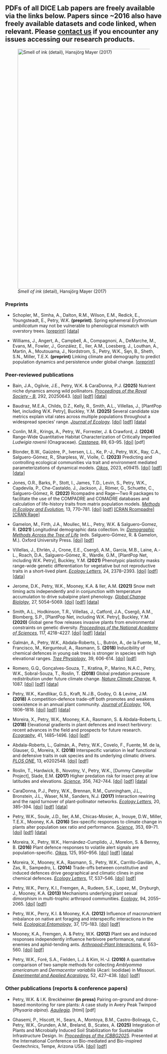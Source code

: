 ::: {.callout-note appearance="simple"}
## PDFs of all DICE Lab papers are freely available via the links below. Papers since \~2016 also have freely available datasets and code linked, when relevant. Please [contact us](people.qmd) if you encounter any issues accessing our research products.
:::

![*Smell of ink* (detail), Hansjörg Mayer (2017)](static/mayer-smell-of-ink.jpg){fig-align="center" width="8in"}

### Preprints

-   Schopler, M., Simha, A., Dalton, R.M., Wilson, E.M., Redick, E., Youngsteadt, E., Petry, W.K. **(preprint)**. Spring ephemeral *Erythronium umbilicatum* may not be vulnerable to phenological mismatch with overstory trees. [\[preprint\]](https://www.biorxiv.org/content/10.1101/2025.05.14.652260v1) [\[data\]](https://doi.org/10.5061/dryad.0k6djhbc9)

-   Williams, J., Angert, A., Campbell, A., Compagnoni, A., DeMarche, M., Evans, M., Fowler, J., González, E., Iler, A.M., Loesberg, J., Louthan, A., Martin, A., Moutouama, J., Nordstrom, S., Petry, W.K., Sęn, B., Sheth, S.N., Miller, T.E.X. **(preprint)** Linking climate and demography to predict population dynamics and persistence under global change. [\[preprint\]](https://www.authorea.com/doi/full/10.22541/au.175270366.69122163)

### Peer-reviewed publications

-   Bain, J.A., Ogilvie, J.E., Petry, W.K. & CaraDonna, P.J. **(2025)** Nutrient niche dynamics among wild pollinators. [*Proceedings of the Royal Society - B*]{.underline}, 292, 20250643. [\[doi\]](https://doi.org/10.1098/rspb.2025.0643) [\[pdf\]](publications/Bain%20et%20al.%20-%202025%20-%20Nutrient%20niche%20dynamics%20among%20wild%20pollinators.pdf) [\[data\]](https://doi.org/10.17605/OSF.IO/JNBHZ)

-   Baudraz, M.E.A., Childs, D.Z., Kelly, R., Smith, A.L., Villellas, J., \[PlantPop Net, including W.K. Petry\], Buckley, Y.M. **(2025)** Several candidate size metrics explain vital rates across multiple populations throughout a widespread species’ range. [*Journal of Ecology*]{.underline}. [\[doi\]](http://doi.org/10.1111/1365-2745.70148) [\[pdf\]](publications/Baudraz%20et%20al.%20-%20Several%20candidate%20size%20metrics%20explain%20vital%20rates%20across%20multiple%20populations%20throughout%20a%20widespre.pdf) [\[data\]](https://datadryad.org/dataset/doi:10.5061/dryad.mw6m9067c)

-   Conlin, M.R., Krings, A., Petry, W., Forrester, J. & Crawford, J. **(2024)** Range-Wide Quantitative Habitat Characterization of Critically Imperiled *Ludwigia ravenii* (Onagraceae). [*Castanea*]{.underline}, 89, 63–95. [\[doi\]](https://doi.org/10.2179/0008-7475.89.1.63) \[pdf\]

-   Blonder, B.W., Gaüzère, P., Iversen, L.L., Ke, P.-J., Petry, W.K., Ray, C.A., Salguero-Gómez, R., Sharpless, W., Violle, C. **(2023)** Predicting and controlling ecological communities via trait and environment mediated parameterizations of dynamical models. [*Oikos*]{.underline}, 2023, e09415. [\[doi\]](https://doi.org/10.1111/oik.09415) [\[pdf\]](publications/Blonder%20et%20al.%20-%202023%20-%20Predicting%20and%20controlling%20ecological%20communities%20via%20trait%20and%20environment%20mediated%20parameterizatio.pdf) [\[data\]](https://zenodo.org/record/7576397)

-   Jones, O.R., Barks, P., Stott, I., James, T.D., Levin, S., Petry, W.K., Capdevila, P., Che-Castaldo, J., Jackson, J., Römer, G., Schuette, C., Salguero-Gómez, R. **(2022)** Rcompadre and Rage—Two R packages to facilitate the use of the COMPADRE and COMADRE databases and calculation of life-history traits from matrix population models. [*Methods in Ecology and Evolution*]{.underline}, 13, 770–781. [\[doi\]](https://doi.org/10.1111/2041-210X.13792) [\[pdf\]](publications/Jones%20et%20al.%20-%202022%20-%20Rcompadre%20and%20Rage—Two%20R%20packages%20to%20facilitate%20the%20use%20of%20the%20COMPADRE%20and%20COMADRE%20databases%20and%20ca.pdf) [\[CRAN Rcompadre\]](https://cran.r-project.org/package=Rcompadre) [\[CRAN Rage\]](https://cran.r-project.org/package=Rage)

-   Gamelon, M., Firth, J.A., Moullec, M.L., Petry, W.K. & Salguero-Gomez, R. **(2021)** Longitudinal demographic data collection. In: [*Demographic Methods Across the Tree of Life*]{.underline} (eds. Salguero-Gómez, R. & Gamelon, M.). Oxford University Press. [\[doi\]](https://academic.oup.com/book/41173) [\[pdf\]](publications/Gamelon%20et%20al.%20-%202021%20-%20Longitudinal%20demographic%20data%20collection.pdf)

-   Villellas, J., Ehrlén, J., Crone, E.E., Csergő, A.M., Garcia, M.B., Laine, A.-L., Roach, D.A., Salguero-Gómez, R., Wardle, G.M., \[PlantPop Net, including W.K. Petry\], Buckley, Y.M. **(2021)** Phenotypic plasticity masks range-wide genetic differentiation for vegetative but not reproductive traits in a short-lived plant. [*Ecology Letters*]{.underline}, 24, 2378–2393. [\[doi\]](https://doi.org/10.1111/ele.13858) [\[pdf\]](publications/Villellas%20et%20al.%20-%202021%20-%20Phenotypic%20plasticity%20masks%20range-wide%20genetic%20dif.pdf) [\[data\]](https://doi.org/10.6084/m9.figshare.15029115.v1)

-   Jerome, D.K., Petry, W.K., Mooney, K.A. & Iler, A.M. **(2021)** Snow melt timing acts independently and in conjunction with temperature accumulation to drive subalpine plant phenology. [*Global Change Biololgy*]{.underline}, 27, 5054–5069. [\[doi\]](https://doi.org/10.1111/gcb.15803) [\[pdf\]](publications/Jerome%20et%20al.%20-%202021%20-%20Snow%20melt%20timing%20acts%20independently%20and%20in%20conjunc.pdf) [\[data\]](https://doi.org/10.6073/pasta/8831719d04c94504eed6b12318ed7312)

-   Smith, A.L., Hodkinson, T.R., Villellas, J., Catford, J.A., Csergő, A.M., Blomberg, S.P., \[PlantPop Net, including W.K. Petry\], Buckley, Y.M. **(2020)** Global gene flow releases invasive plants from environmental constraints on genetic diversity. [*Proceedings of the National Academy of Sciences*]{.underline}, 117, 4218-4227. [\[doi\]](https://doi.org/10.1073/pnas.1915848117) [\[pdf\]](publications/Smith%20et%20al.%20-%202020%20-%20Global%20gene%20flow%20releases%20invasive%20plants%20from%20env.pdf) [\[data\]](https://zenodo.org/record/3626288)

-   Galmán, A., Petry, W.K., Abdala-Roberts, L., Butrón, A., de la Fuente, M., Francisco, M., Kergunteuil, A., Rasmann, S. **(2018)** Inducibility of chemical defences in young oak trees is stronger in species with high elevational ranges. [*Tree Physiology*]{.underline}, 39, 606-614. [\[doi\]](https://doi.org/10.1093/treephys/tpy139) [\[pdf\]](publications/Galmán%20et%20al.%20-%202018%20-%20Inducibility%20of%20chemical%20defences%20in%20young%20oak%20tre.pdf)

-   Romero, G.Q., Gonçalves-Souza, T., Kratina, P., Marino, N.A.C., Petry, W.K., Sobral-Souza, T., Roslin, T. **(2018)** Global predation pressure redistribution under future climate change. [*Nature Climate Change*]{.underline}, 8, 1087. [\[doi\]](https://doi.org/10.1038/s41558-018-0347-y) [\[pdf\]](publications/Romero%20et%20al.%20-%202018%20-%20Global%20predation%20pressure%20redistribution%20under%20fut.pdf) [\[data\]](https://doi.org/10.5061/dryad.j432q)

-   Petry, W.K., Kandlikar, G.S., Kraft, N.J.B., Godoy, O. & Levine, J.M. **(2018)** A competition-defence trade-off both promotes and weakens coexistence in an annual plant community. [*Journal of Ecology*]{.underline}, 106, 1806–1818. [\[doi\]](https://doi.org/10.1111/1365-2745.13028) [\[pdf\]](publications/Petry%20et%20al.%20-%202018%20-%20A%20competition–defence%20trade-off%20both%20promotes%20and%20.pdf) [\[data\]](https://doi.org/10.5281/zenodo.1256658)

-   Moreira, X., Petry, W.K., Mooney, K.A., Rasmann, S. & Abdala-Roberts, L. **(2018)** Elevational gradients in plant defences and insect herbivory: recent advances in the field and prospects for future research. [*Ecography*]{.underline}, 41, 1485–1496. [\[doi\]](https://doi.org/10.1111/ecog.03184) [\[pdf\]](publications/Moreira%20et%20al.%20-%202018%20-%20Elevational%20gradients%20in%20plant%20defences%20and%20insect.pdf)

-   Abdala-Roberts, L., Galmán, A., Petry, W.K., Covelo, F., Fuente, M. de la, Glauser, G., Moreira, X. **(2018)** Interspecific variation in leaf functional and defensive traits in oak species and its underlying climatic drivers. [*PLOS ONE*]{.underline}, 13, e0202548. [\[doi\]](https://doi.org/10.1371/journal.pone.0202548) [\[pdf\]](publications/Abdala-Roberts%20et%20al.%20-%202018%20-%20Interspecific%20variation%20in%20leaf%20functional%20and%20def.pdf)

-   Roslin, T., Hardwick, B., Novotny, V., Petry, W.K., \[Dummy Caterpillar Project\], Slade, E.M. **(2017)** Higher predation risk for insect prey at low latitudes and elevations. [*Science*]{.underline}, 356, 742–744. [\[doi\]](https://doi.org/10.1126/science.aaj1631) [\[pdf\]](publications/Roslin%20et%20al.%20-%202017%20-%20Higher%20predation%20risk%20for%20insect%20prey%20at%20low%20latit.pdf) [\[data\]](https://doi.org/10.5061/dryad.j432q)

-   CaraDonna, P.J., Petry, W.K., Brennan, R.M., Cunningham, J.L., Bronstein, J.L., Waser, N.M., Sanders, N.J. **(2017)** Interaction rewiring and the rapid turnover of plant-pollinator networks. [*Ecology Letters*]{.underline}, 20, 385–394. [\[doi\]](https://doi.org/10.1111/ele.12740) [\[pdf\]](publications/CaraDonna%20et%20al.%20-%202017%20-%20Interaction%20rewiring%20and%20the%20rapid%20turnover%20of%20plant-pollinator%20networks.pdf) [\[data\]](https://doi.org/10.5061/dryad.s91p4)

-   Petry, W.K., Soule, J.D., Iler, A.M., Chicas-Mosier, A., Inouye, D.W., Miller, T.E.X., Mooney, K.A. **(2016)** Sex-specific responses to climate change in plants alter population sex ratio and performance. [*Science*]{.underline}, 353, 69–71. [\[doi\]](https://doi.org/10.1126/science.aaf2588) [\[pdf\]](publications/Petry%20et%20al.%20-%202016%20-%20Sex-specific%20responses%20to%20climate%20change%20in%20plants.pdf) [\[data\]](https://doi.org/10.5061/dryad.1cf8p)

-   Moreira, X., Petry, W.K., Hernández-Cumplido, J., Morelon, S. & Benrey, B. **(2016)** Plant defence responses to volatile alert signals are population-specific. [*Oikos*]{.underline}, 125, 950–956. [\[doi\]](https://doi.org/10.1111/oik.02891) [\[pdf\]](publications/Moreira%20et%20al.%20-%202016%20-%20Plant%20defence%20responses%20to%20volatile%20alert%20signals%20.pdf) [\[data\]](https://doi.org/10.5061/dryad.d6rb0)

-   Moreira, X., Mooney, K.A., Rasmann, S., Petry, W.K., Carrillo-Gavilán, A., Zas, R., Sampedro, L. **(2014)** Trade-offs between constitutive and induced defences drive geographical and climatic clines in pine chemical defences. [*Ecology Letters*]{.underline}, 17, 537–546. [\[doi\]](https://doi.org/10.1111/ele.12253) [\[pdf\]](publications/Moreira%20et%20al.%20-%202014%20-%20Trade-offs%20between%20constitutive%20and%20induced%20defenc.pdf)

-   Petry, W.K., Perry, K.I., Fremgen, A., Rudeen, S.K., Lopez, M., Dryburgh, J., Mooney, K.A. **(2013)** Mechanisms underlying plant sexual dimorphism in multi-trophic arthropod communities. [*Ecology*]{.underline}, 94, 2055–2065. [\[doi\]](https://doi.org/10.1890/12-2170.1) [\[pdf\]](publications/Petry%20et%20al.%20-%202013%20-%20Mechanisms%20underlying%20plant%20sexual%20dimorphism%20in%20m.pdf)

-   Petry, W.K., Perry, K.I. & Mooney, K.A. **(2012)** Influence of macronutrient imbalance on native ant foraging and interspecific interactions in the field. [*Ecological Entomology*]{.underline}, 37, 175–183. [\[doi\]](https://doi.org/10.1111/j.1365-2311.2012.01349.x) [\[pdf\]](publications/Petry%20et%20al.%20-%202012%20-%20Influence%20of%20macronutrient%20imbalance%20on%20native%20ant.pdf)

-   Mooney, K.A., Fremgen, A. & Petry, W.K. **(2012)** Plant sex and induced responses independently influence herbivore performance, natural enemies and aphid-tending ants. [*Arthropod-Plant Interactions*]{.underline}, 6, 553–560. [\[doi\]](https://doi.org/10.1007/s11829-012-9204-5) [\[pdf\]](publications/Mooney%20et%20al.%20-%202012%20-%20Plant%20sex%20and%20induced%20responses%20independently%20infl.pdf)

-   Petry, W.K., Foré, S.A., Fielden, L.J. & Kim, H.-J. **(2010)** A quantitative comparison of two sample methods for collecting *Amblyomma americanum* and *Dermacentor variabilis* (Acari: Ixodidae) in Missouri. [*Experimental and Applied Acarology*]{.underline}, 52, 427–438. [\[doi\]](https://doi.org/10.1007/s10493-010-9373-9) [\[pdf\]](publications/Petry%20et%20al.%20-%202010%20-%20A%20quantitative%20comparison%20of%20two%20sample%20methods%20fo.pdf)

### Other publications (reports & conference papers)

-   Petry, W.K. & I.K. Breckheimer **(in press)** Pairing on-ground and drone-based monitoring for rare plants: A case study in Avery Peak Twinpod (*Physaria alpina*). [*Aquilegia*]{.underline}. \[html\] \[pdf\]

-   Ghasemi, P., Hiscott, H., Sears, A., Montoya, B.M., Castro-Bolinaga, C., Petry, W.K., Grunden, A.M., Breland, B., Scates, A. **(2025)** Integration of Plants and Microbially Induced Soil Stabilization for Sustainable Infrastructure Design. In: [*Proceedings of the ICBBG2025*]{.underline}. Presented at the International Conference on Bio-mediated and Bio-inspired Geotechnics, Tempe, Arizona USA. [\[doi\]](https://doi.org/10.53243/ICBBG2025-40) [\[pdf\]](publications/Ghasemi%20et%20al.%20-%202025%20-%20Integration%20of%20Plants%20and%20Microbially%20Induced%20Soil%20Stabilization%20for%20Sustainable%20Infrastructure%20Desi.pdf)
